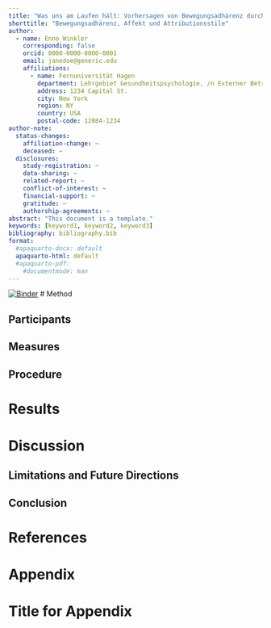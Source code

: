 ```yaml
---
title: "Was uns am Laufen hält: Vorhersagen von Bewegungsadhärenz durch Affekt und Attributionsstile"
shorttitle: "Bewegungsadhärenz, Affekt und Attributionsstile"
author:
  - name: Enno Winkler
    corresponding: false
    orcid: 0000-0000-0000-0001
    email: janedoe@generic.edu
    affiliations:
      - name: Fernuniversität Hagen
        department: Lehrgebiet Gesundheitspsychologie, /n Externer Betreuer Dr. Sascha Leisterer (Humboldt-Universität zu Berlin)
        address: 1234 Capital St.
        city: New York
        region: NY
        country: USA
        postal-code: 12084-1234
author-note:
  status-changes: 
    affiliation-change: ~
    deceased: ~
  disclosures:
    study-registration: ~
    data-sharing: ~
    related-report: ~
    conflict-of-interest: ~
    financial-support: ~
    gratitude: ~
    authorship-agreements: ~
abstract: "This document is a template."
keywords: [keyword1, keyword2, keyword3]
bibliography: bibliography.bib
format:
  #apaquarto-docx: default
  apaquarto-html: default
  #apaquarto-pdf:
    #documentmode: man
---
```


[![Binder](https://mybinder.org/badge_logo.svg)](https://mybinder.org/v2/gh/Enno-W/Bachelorarbeit_EW_FUHagen/HEAD)
# Method

## Participants

## Measures

## Procedure

# Results

# Discussion

## Limitations and Future Directions

## Conclusion

# References

<!-- References will auto-populate in the refs div below -->

::: {#refs}
:::

# Appendix

# Title for Appendix
